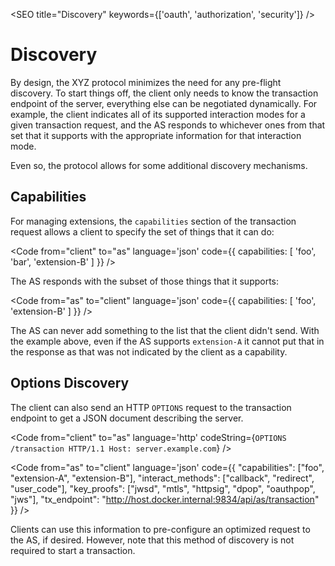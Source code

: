 

<SEO title="Discovery" keywords={['oauth', 'authorization', 'security']} />

# Discovery

By design, the XYZ protocol minimizes the need for any pre-flight discovery. To start things off, the client only needs to know the transaction endpoint of the server, everything else can be negotiated dynamically. For example, the client indicates all of its supported interaction modes for a given transaction request, and the AS responds to whichever ones from that set that it supports with the appropriate information for that interaction mode.

Even so, the protocol allows for some additional discovery mechanisms.

## Capabilities

For managing extensions, the `capabilities` section of the <Link to="transactionrequest.mdx">transaction request</Link> allows a client to specify the set of things that it can do:

<Code 
  from="client" to="as"
  language='json' code={{
 capabilities: [ 'foo', 'bar', 'extension-B' ]
}} />

The AS responds with the subset of those things that it supports:

<Code 
  from="as" to="client"
  language='json' code={{
 capabilities: [ 'foo', 'extension-B' ]
}} />

The AS can never add something to the list that the client didn't send. With the example above, even if the AS supports `extension-A` it cannot put that in the response as that was not indicated by the client as a capability.

## Options Discovery

The client can also send an HTTP `OPTIONS` request to the transaction endpoint to get a JSON document describing the server. 

<Code 
  from="client" to="as"
  language='http' codeString={`OPTIONS /transaction HTTP/1.1
Host: server.example.com`} />

<Code 
  from="as" to="client"
  language='json' code={{
  "capabilities": ["foo", "extension-A", "extension-B"],
  "interact_methods": ["callback", "redirect", "user_code"],
  "key_proofs": ["jwsd", "mtls", "httpsig", "dpop", "oauthpop", "jws"],
  "tx_endpoint": "http://host.docker.internal:9834/api/as/transaction"
}} />

Clients can use this information to pre-configure an optimized request to the AS, if desired. However, note that this method of discovery is not required to start a transaction.
